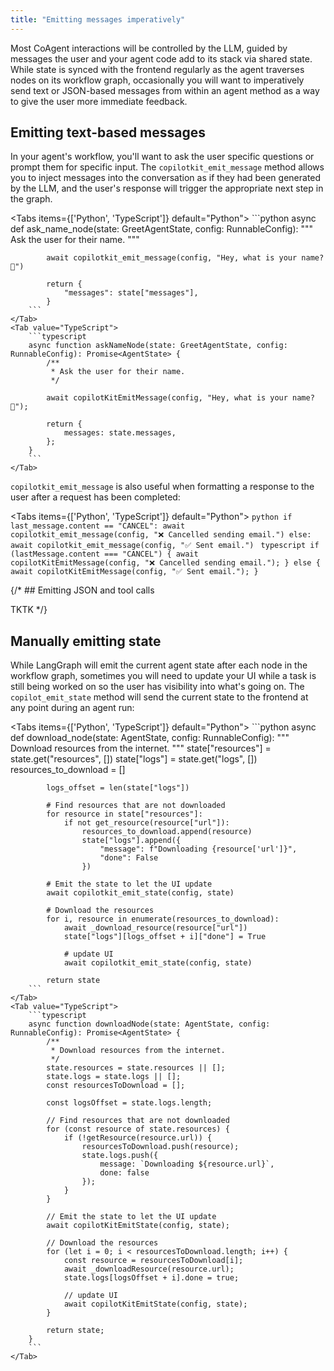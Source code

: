 ```yaml
---
title: "Emitting messages imperatively"
---
```


Most CoAgent interactions will be controlled by the LLM, guided by messages the user and your agent code add to its stack via shared state. While state is synced with the frontend regularly as the agent traverses nodes on its workflow graph, occasionally you will want to imperatively send text or JSON-based messages from within an agent method as a way to give the user more immediate feedback.

## Emitting text-based messages

In your agent's workflow, you'll want to ask the user specific questions or prompt them for specific input. The `copilotkit_emit_message` method allows you to inject messages into the conversation as if they had been generated by the LLM, and the user's response will trigger the appropriate next step in the graph.

<Tabs items={['Python', 'TypeScript']} default="Python">
    <Tab value="Python">
        ```python
        async def ask_name_node(state: GreetAgentState, config: RunnableConfig):
            """
            Ask the user for their name.
            """

            await copilotkit_emit_message(config, "Hey, what is your name? 🙂")

            return {
                "messages": state["messages"],
            }
        ```
    </Tab>
    <Tab value="TypeScript">
        ```typescript
        async function askNameNode(state: GreetAgentState, config: RunnableConfig): Promise<AgentState> {
            /**
             * Ask the user for their name.
             */

            await copilotKitEmitMessage(config, "Hey, what is your name? 🙂");

            return {
                messages: state.messages,
            };
        }
        ```
    </Tab>
</Tabs>

`copilotkit_emit_message` is also useful when formatting a response to the user after a request has been completed:

<Tabs items={['Python', 'TypeScript']} default="Python">
    <Tab value="Python">
        ```python
        if last_message.content == "CANCEL":
            await copilotkit_emit_message(config, "❌ Cancelled sending email.")
        else:
            await copilotkit_emit_message(config, "✅ Sent email.")
        ```
    </Tab>
    <Tab value="TypeScript">
        ```typescript
        if (lastMessage.content === "CANCEL") {
            await copilotKitEmitMessage(config, "❌ Cancelled sending email.");
        } else {
            await copilotKitEmitMessage(config, "✅ Sent email.");
        }
        ```
    </Tab>
</Tabs>

{/* ## Emitting JSON and tool calls

TKTK */}

## Manually emitting state

While LangGraph will emit the current agent state after each node in the workflow graph, sometimes you will need to update your UI while a task is still being worked on so the user has visibility into what's going on. The `copilot_emit_state` method will send the current state to the frontend at any point during an agent run:

<Tabs items={['Python', 'TypeScript']} default="Python">
    <Tab value="Python">
        ```python
        async def download_node(state: AgentState, config: RunnableConfig):
            """
            Download resources from the internet.
            """
            state["resources"] = state.get("resources", [])
            state["logs"] = state.get("logs", [])
            resources_to_download = []

            logs_offset = len(state["logs"])

            # Find resources that are not downloaded
            for resource in state["resources"]:
                if not get_resource(resource["url"]):
                    resources_to_download.append(resource)
                    state["logs"].append({
                        "message": f"Downloading {resource['url']}",
                        "done": False
                    })

            # Emit the state to let the UI update
            await copilotkit_emit_state(config, state)

            # Download the resources
            for i, resource in enumerate(resources_to_download):
                await _download_resource(resource["url"])
                state["logs"][logs_offset + i]["done"] = True

                # update UI
                await copilotkit_emit_state(config, state)

            return state
        ```
    </Tab>
    <Tab value="TypeScript">
        ```typescript
        async function downloadNode(state: AgentState, config: RunnableConfig): Promise<AgentState> {
            /**
             * Download resources from the internet.
             */
            state.resources = state.resources || [];
            state.logs = state.logs || [];
            const resourcesToDownload = [];

            const logsOffset = state.logs.length;

            // Find resources that are not downloaded
            for (const resource of state.resources) {
                if (!getResource(resource.url)) {
                    resourcesToDownload.push(resource);
                    state.logs.push({
                        message: `Downloading ${resource.url}`,
                        done: false
                    });
                }
            }

            // Emit the state to let the UI update
            await copilotKitEmitState(config, state);

            // Download the resources
            for (let i = 0; i < resourcesToDownload.length; i++) {
                const resource = resourcesToDownload[i];
                await _downloadResource(resource.url);
                state.logs[logsOffset + i].done = true;

                // update UI
                await copilotKitEmitState(config, state);
            }

            return state;
        }
        ```
    </Tab>
</Tabs>